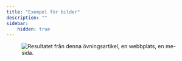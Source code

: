 ```yaml
---
title: "Exempel för bilder" 
description: ""
sidebar:
    hidden: true
---
```




<CustomFigure 
    src="https://dbwebb.se/image/webtec/html-css-php/style_php_me.png"
    alt="Resultatet från denna övningsartikel, en webbplats, en me-sida."
/>

<Figure 
    src="https://dbwebb.se/image/webtec/html-css-php/style_php_me.png"
    caption="Resultatet från denna övningsartikel, en webbplats, en me-sida."
/>

<Image 
    src={localBirdImage}
    alt="Resultatet från denna övningsartikel, en webbplats, en me-sida."
/>


<YouTube
    id="FC_hVXmu7QM"
    caption="Videoserie som ger dig en översikt och genomgång av artikeln."
/>
